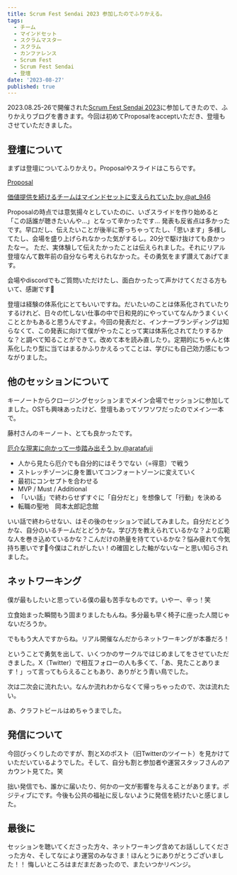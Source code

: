 ```yaml
---
title: Scrum Fest Sendai 2023 参加したのでふりかえる。
tags:
  - チーム
  - マインドセット
  - スクラムマスター
  - スクラム
  - カンファレンス
  - Scrum Fest
  - Scrum Fest Sendai
  - 登壇
date: '2023-08-27'
published: true
---
```


2023.08.25-26で開催された[Scrum Fest Sendai 2023](https://www.scrumfestsendai.org/)に参加してきたので、ふりかえりブログを書きます。今回は初めてProposalをacceptいただき、登壇もさせていただきました。

## 登壇について
まずは登壇についてふりかえり。Proposalやスライドはこちらです。

[Proposal](https://confengine.com/conferences/scrum-fest-sendai-2023/proposal/18656)

<script async class="docswell-embed" src="https://www.docswell.com/assets/libs/docswell-embed/docswell-embed.min.js" data-src="https://www.docswell.com/slide/Z8GNNY/embed" data-aspect="0.5625"></script><div class="docswell-link"><a href="https://www.docswell.com/s/at_946/Z8GNNY-2023-08-26-093154">価値提供を続けるチームはマインドセットに支えられていた by @at_946</a></div>

Proposalの時点では意気揚々としていたのに、いざスライドを作り始めると「この話誰が聴きたいんや…」となって辛かったです…
発表も反省点は多かったです。早口だし、伝えたいことが後半に寄っちゃってたし、「思います」多様してたし、会場を盛り上げられなかった気がするし。20分で駆け抜けても良かったなー。
ただ、実体験して伝えたかったことは伝えられました。それにリアル登壇なんて数年前の自分なら考えられなかった。その勇気をまず讃えてあげてます。

会場やdiscordでもご質問いただけたし、面白かったって声かけてくださる方もいて、感謝です🥲

登壇は経験の体系化にとてもいいですね。だいたいのことは体系化されていたりするけれど、日々の忙しない仕事の中で日和見的にやっていてなんかうまくいくこととかもあると思うんですよ。今回の発表だと、インナーブランディングは知らなくて、この発表に向けて僕がやったことって実は体系化されてたりするかな？と調べて知ることができて。改めて本を読み直したり。定期的にちゃんと体系化したり型に当てはまるかふりかえるってことは、学びにも自己効力感にもつながりました。

## 他のセッションについて

キーノートからクロージングセッションまでメイン会場でセッションに参加してました。OSTも興味あったけど、登壇もあってソワソワだったのでメイン一本で。

藤村さんのキーノート、とても良かったです。

<script async class="docswell-embed" src="https://www.docswell.com/assets/libs/docswell-embed/docswell-embed.min.js" data-src="https://www.docswell.com/slide/5DEM99/embed" data-aspect="0.5625"></script><div class="docswell-link"><a href="https://www.docswell.com/s/aratafuji/5DEM99-2023-08-27-101619">厄介な現実に向かって一歩踏み出そう by @aratafuji</a></div>

- 人から見たら厄介でも自分的にはそうでない（=得意）で戦う
- ストレッチゾーンに身を置いてコンフォートゾーンに変えていく
- 最初にコンセプトを合わせる
- MVP / Must / Additional
- 「いい話」で終わらせずすぐに「自分だと」を想像して「行動」を決める
- 転職の聖地　岡本太郎記念館

いい話で終わらせない、はその後のセッションで試してみました。自分だとどうかな、自分のいるチームだとどうかな。学び方を教えられているかな？より広範な人を巻き込めているかな？こんだけの熱量を持てているかな？悩み疲れて今気持ち悪いです🤮今僕はこれがしたい！の確固とした軸がないなーと思い知らされました。

## ネットワーキング

僕が最もしたいと思っている僕の最も苦手なものです。いやー、辛っ！笑

立食始まった瞬間もう固まりましたもんね。多分最も早く椅子に座った人間じゃないだろうか。

でももう大人ですからね。リアル開催なんだからネットワーキングが本番だろ！

ということで勇気を出して、いくつかのサークルではじめましてをさせていただきました。X（Twitter）で相互フォローの人も多くて、「あ、見たことあります！」って言ってもらえることもあり、ありがとう青い鳥でした。

次は二次会に流れたい。なんか流れわからなくて帰っちゃったので、次は流れたい。

あ、クラフトビールはめちゃうまでした。

## 発信について

今回びっくりしたのですが、割とXのポスト（旧Twitterのツイート）を見かけていただいているようでした。そして、自分も割と参加者や運営スタッフさんのアカウント見てた。笑

拙い発信でも、誰かに届いたり、何かの一文が影響を与えることがあります。ポジティブにです。今後も公共の福祉に反しないように発信を続けたいと感じました。

## 最後に

セッションを聴いてくださった方々、ネットワーキング含めてお話ししてくださった方々、そしてなにより運営のみなさま！ほんとうにありがとうございました！！
悔しいところはまだまだあったので、またいつかリベンジ。

